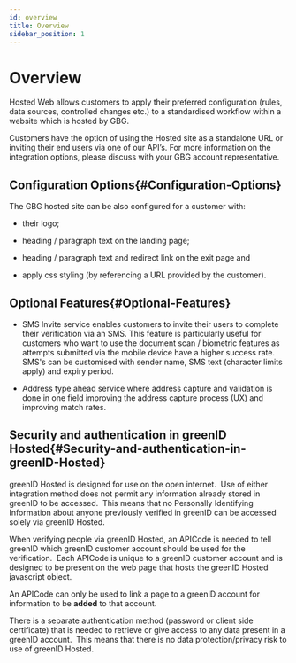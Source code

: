 ```yaml
---
id: overview
title: Overview
sidebar_position: 1
---
```


# Overview

Hosted Web allows customers to apply their preferred configuration (rules, data sources, controlled changes etc.) to a standardised workflow within a website which is hosted by GBG.

Customers have the option of using the Hosted site as a standalone URL or inviting their end users via one of our API’s. For more information on the integration options, please discuss with your GBG account representative.

## **Configuration Options**{#Configuration-Options}

The GBG hosted site can be also configured for a customer with:

- their logo;

- heading / paragraph text on the landing page;

- heading / paragraph text and redirect link on the exit page and

- apply css styling (by referencing a URL provided by the customer).

## **Optional Features**{#Optional-Features}

- SMS Invite service enables customers to invite their users to complete their verification via an SMS. This feature is particularly useful for customers who want to use the document scan / biometric features as attempts submitted via the mobile device have a higher success rate. SMS's can be customised with sender name, SMS text (character limits apply) and expiry period.

- Address type ahead service where address capture and validation is done in one field improving the address capture process (UX) and improving match rates.

## **Security and authentication in greenID Hosted**{#Security-and-authentication-in-greenID-Hosted}

greenID Hosted is designed for use on the open internet.  Use of either integration method does not permit any information already stored in greenID to be accessed.  This means that no Personally Identifying Information about anyone previously verified in greenID can be accessed solely via greenID Hosted.

When verifying people via greenID Hosted, an APICode is needed to tell greenID which greenID customer account should be used for the verification.  Each APICode is unique to a greenID customer account and is designed to be present on the web page that hosts the greenID Hosted javascript object. 

An APICode can only be used to link a page to a greenID account for information to be **added** to that account. 

There is a separate authentication method (password or client side certificate) that is needed to retrieve or give access to any data present in a greenID account.  This means that there is no data protection/privacy risk to use of greenID Hosted.  
